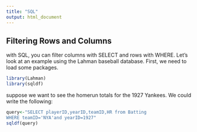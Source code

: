 ```yaml
---
title: "SQL"
output: html_document
---
```


## Filtering Rows and Columns

with SQL, you can filter columns with SELECT and rows with WHERE.  Let's look at an example using the Lahman baseball database.  First, we need to load some packages.

```r
library(Lahman)
library(sqldf)
```

suppose we want to see the homerun totals for the 1927 Yankees.  We could write the following:

```r
query<-"SELECT playerID,yearID,teamID,HR from Batting
WHERE teamID='NYA'and yearID=1927"
sqldf(query)
```

